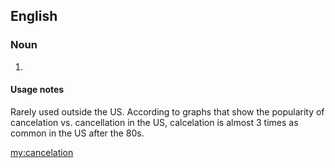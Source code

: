==English==

===Noun===
{{en-noun}}
# {{alternative spelling of|cancellation}}

====Usage notes====
Rarely used outside the US. According to graphs that show the popularity of cancelation vs. cancellation in the US, calcelation is almost 3 times as common in the US after the 80s.

[[my:cancelation]]